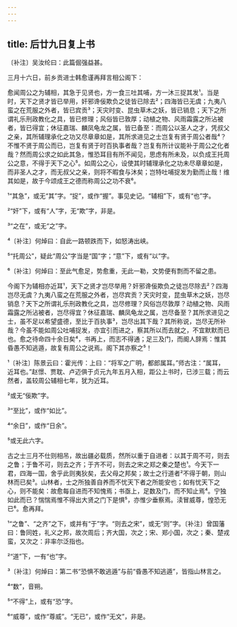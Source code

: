 ```yaml
---
---
---
```

title: 后廿九日复上书
---







〔补注〕吴汝纶曰：此篇倔强益甚。

三月十六日，前乡贡进士韩愈谨再拜言相公阁下：

愈闻周公之为辅相，其急于见贤也，方一食三吐其哺，方一沐三捉其发¹。当是时，天下之贤才皆已举用，奸邪谗佞欺负之徒皆已除去²；四海皆已无虞；九夷八蛮之在荒服之外者，皆已宾贡³；天灾时变、昆虫草木之妖，皆已销息；天下之所谓礼乐刑政教化之具，皆已修理；风俗皆已敦厚；动植之物、风雨霜露之所沾被者，皆已得宜；休征嘉瑞、麟凤龟龙之属，皆已备至：而周公以圣人之才，凭叔父之亲，其所辅理承化之功又尽章章如是，其所求进见之士岂复有贤于周公者哉⁴？不惟不贤于周公而已，岂复有贤于时百执事者哉？岂复有所计议能补于周公之化者哉？然而周公求之如此其急，惟恐耳目有所不闻见，思虑有所未及，以负成王托周公之意，不得于天下之心⁵。如周公之心，设使其时辅理承化之功未尽章章如是，而非圣人之才，而无叔父之亲，则将不暇食与沐矣；岂特吐哺捉发为勤而止哉！维其如是，故于今颂成王之德而称周公之功不衰⁶。

¹“其急”，或无“其”字。“捉”，或作“握”。事见史记。“辅相”下，或有“也”字。

²“奸”下，或有“人”字，无“欺”字，非是。

³“之在”，或无“之”字。

⁴〔补注〕何焯曰：自此一路顿跌而下，如怒涛出峡。

⁵“托周公”，疑此“周公”字当是“国”字；“意”下，或有“以”字。

⁶〔补注〕何焯曰：至此气愈足，势愈重，无此一勒，文势便有剽而不留之患。

今阁下为辅相亦近耳¹，天下之贤才岂尽举用？奸邪谗佞欺负之徒岂尽除去²？四海岂尽无虞？九夷八蛮之在荒服之外者，岂尽宾贡？天灾时变，昆虫草木之妖，岂尽销息？天下之所谓礼乐刑政教化之具，岂尽修理？风俗岂尽敦厚？动植之物、风雨霜露之所沾被者，岂尽得宜？休征嘉瑞、麟凤龟龙之属，岂尽备至？其所求进见之士，虽不足以希望盛德，至比于百执事³，岂尽出其下哉？其所称说，岂尽无所补哉？今虽不能如周公吐哺捉发，亦宜引而进之，察其所以而去就之，不宜默默而已也。愈之待命四十余日矣⁴，书再上，而志不得通；足三及门，而阍人辞焉：惟其昏愚不知逃遁，故复有周公之说焉。阁下其亦察之⁵！

¹〔补注〕陈景云曰：霍光传：上曰：“将军之广明，都郎属耳。”师古注：“属耳，近耳也。”赵憬、贾耽、卢迈俱于贞元九年五月入相，距公上书时，已涉三载；而云然者，盖较周公辅相七年，犹为近耳。

²或无“佞欺”字。

³“至比”，或作“如比”。

⁴“余日”，或作“日余”。

⁵或无此六字。

古之士三月不仕则相吊，故出疆必载质，然所以重于自进者：以其于周不可，则去之鲁；于鲁不可，则去之齐；于齐不可，则去之宋之郑之秦之楚也¹。今天下一君，四海一国，舍乎此则夷狄矣，去父母之邦矣；故士之行道者²不得于朝，则山林而已矣³。山林者，士之所独善自养而不忧天下者之所能安也；如有忧天下之心，则不能矣：故愈每自进而不知愧焉；书亟上，足数及门，而不知止焉⁴。宁独如此而已？惴惴焉惟不得出大贤之门下是惧⁵，亦惟少垂察焉。渎冒威尊，惶恐无已⁶。愈再拜。

¹“之鲁”、“之齐”之下，或并有“于”字。“则去之宋”，或无“则”字。〔补注〕曾国藩曰：鲁同姓，礼义之邦，故次周后；齐大国，次之；宋、郑小国，次之；秦、楚戎蛮，又次之：非率尔泛指也。

²“道”下，一有“也”字。

³〔补注〕何焯曰：第二书“恐惧不敢逃遁”与前“昏愚不知逃遁”，皆指山林言之。

⁴“数”，音朔。

⁵“不得”上，或有“恐”字。

⁶“威尊”，或作“尊威”。“无已”，或作“无文”，非是。
